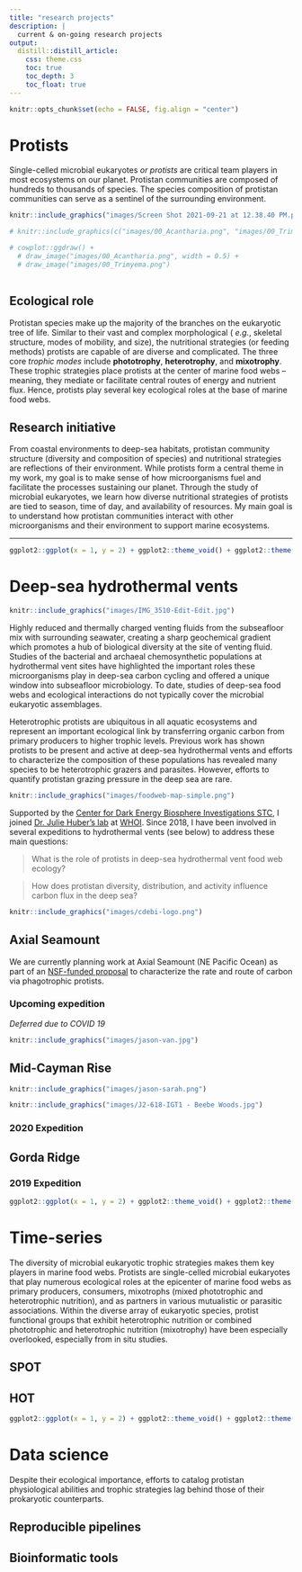 ```yaml
---
title: "research projects"
description: |
  current & on-going research projects
output: 
  distill::distill_article:
    css: theme.css
    toc: true
    toc_depth: 3
    toc_float: true
---
```


```r
knitr::opts_chunk$set(echo = FALSE, fig.align = "center")
```

# Protists
Single-celled microbial eukaryotes _or protists_ are critical team players in most ecosystems on our planet. Protistan communities are composed of hundreds to thousands of species. The species composition of protistan communities can serve as a sentinel of the surrounding environment.

```r

knitr::include_graphics("images/Screen Shot 2021-09-21 at 12.38.40 PM.png")

# knitr::include_graphics(c("images/00_Acantharia.png", "images/00_Trimyema.pdng", "images/00_Ehux.png", "images/00_Pseudonana.png"))

# cowplot::ggdraw() +
  # draw_image("images/00_Acantharia.png", width = 0.5) +
  # draw_image("images/00_Trimyema.png")
  
```
## Ecological role
Protistan species make up the majority of the branches on the eukaryotic tree of life. Similar to their vast and complex morphological ( _e.g._, skeletal structure, modes of mobility, and size), the nutritional strategies (or feeding methods) protists are capable of are diverse and complicated. The three core _trophic modes_ include **phototrophy**, **heterotrophy**, and **mixotrophy**. These trophic strategies place protists at the center of marine food webs -- meaning, they mediate or facilitate central routes of energy and nutrient flux. Hence, protists play several key ecological roles at the base of marine food webs. 

## Research initiative
From coastal environments to deep-sea habitats, protistan community structure (diversity and composition of species) and nutritional strategies are reflections of their environment. While protists form a central theme in my work, my goal is to make sense of how microorganisms fuel and facilitate the processes sustaining our planet. Through the study of microbial eukaryotes, we learn how diverse nutritional strategies of protists are tied to season, time of day, and availability of resources. My main goal is to understand how protistan communities interact with other microorganisms and their environment to support marine ecosystems.

***
```r
ggplot2::ggplot(x = 1, y = 2) + ggplot2::theme_void() + ggplot2::theme(plot.background = ggplot2::element_rect(fill = "#ce536b", colour = NA))
```


# Deep-sea hydrothermal vents

```r
knitr::include_graphics("images/IMG_3510-Edit-Edit.jpg")
```

Highly reduced and thermally charged venting fluids from the subseafloor mix with surrounding seawater, creating a sharp geochemical gradient which promotes a hub of biological diversity at the site of venting fluid. Studies of the bacterial and archaeal chemosynthetic populations at hydrothermal vent sites have highlighted the important roles these microorganisms play in deep-sea carbon cycling and offered a unique window into subseafloor microbiology. To date, studies of deep-sea food webs and ecological interactions do not typically cover the microbial eukaryotic assemblages.

Heterotrophic protists are ubiquitous in all aquatic ecosystems and represent an important ecological link by transferring organic carbon from primary producers to higher trophic levels. Previous work has shown protists to be present and active at deep-sea hydrothermal vents and efforts to characterize the composition of these populations has revealed many species to be heterotrophic grazers and parasites. However, efforts to quantify protistan grazing pressure in the deep sea are rare. 

```r
knitr::include_graphics("images/foodweb-map-simple.png")
```

Supported by the [Center for Dark Energy Biosphere Investigations STC](https://www.darkenergybiosphere.org/), I joined [Dr. Julie Huber's lab](https://www2.whoi.edu/staff/jhuber/projects/) at [WHOI](https://www.whoi.edu/). Since 2018, I have been involved in several expeditions to hydrothermal vents (see below) to address these main questions:

> What is the role of protists in deep-sea hydrothermal vent food web ecology? 

> How does protistan diversity, distribution, and activity influence carbon flux in the deep sea?

```r
knitr::include_graphics("images/cdebi-logo.png")
```

## Axial Seamount
We are currently planning work at Axial Seamount (NE Pacific Ocean) as part of an [NSF-funded proposal](https://nsf.gov/awardsearch/showAward?AWD_ID=1947776&HistoricalAwards=false) to characterize the rate and route of carbon via phagotrophic protists.

### Upcoming expedition

_Deferred due to COVID 19_ 

```r
knitr::include_graphics("images/jason-van.jpg")
```
## Mid-Cayman Rise


```r
knitr::include_graphics("images/jason-sarah.png")
```

```r
knitr::include_graphics("images/J2-618-IGT1 - Beebe Woods.jpg")
```
### 2020 Expedition

## Gorda Ridge


### 2019 Expedition

```r
ggplot2::ggplot(x = 1, y = 2) + ggplot2::theme_void() + ggplot2::theme(plot.background = ggplot2::element_rect(fill = "#b63e36", colour = NA))
```

# Time-series

The diversity of microbial eukaryotic trophic strategies makes them key players in marine food webs. Protists are single-celled microbial eukaryotes that play numerous ecological roles at the epicenter of marine food webs as primary producers, consumers, mixotrophs (mixed phototrophic and heterotrophic nutrition), and as partners in various mutualistic or parasitic associations. Within the diverse array of eukaryotic species, protist functional groups that exhibit heterotrophic nutrition or combined phototrophic and heterotrophic nutrition (mixotrophy) have been especially overlooked, especially from in situ studies.

## SPOT


## HOT

```r
ggplot2::ggplot(x = 1, y = 2) + ggplot2::theme_void() + ggplot2::theme(plot.background = ggplot2::element_rect(fill = "#93b778", colour = NA))
```

# Data science

Despite their ecological importance, efforts to catalog protistan physiological abilities and trophic strategies lag behind those of their prokaryotic counterparts.

## Reproducible pipelines


## Bioinformatic tools